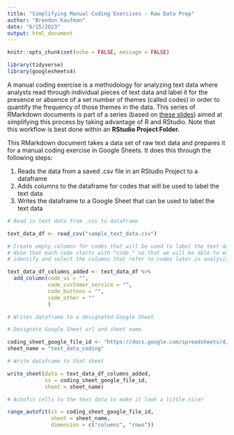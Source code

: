 ```yaml
---
title: "Simplifying Manual Coding Exercises - Raw Data Prep"
author: "Brendon Kaufman"
date: "6/15/2023"
output: html_document
---
```


```r
knitr::opts_chunk$set(echo = FALSE, message = FALSE)

library(tidyverse)
library(googlesheets4)

```

A manual coding exercise is a methodology for analyzing text data where analysts read through individual pieces of text data and label it for the presence or absence of a set number of themes (called codes) in order to quantify the frequency of those themes in the data. This series of RMarkdown documents is part of a series (based on [these slides](https://docs.google.com/presentation/d/186nlOl_pF6Xn63jRMM1Xq0RF8YnDiBtAdOBc_laLDMQ/edit#slide=id.g226e05ac205_1_113)) aimed at simplifying this process by taking advantage of R and RStudio. Note that this workflow is best done within an **RStudio Project Folder.**

This RMarkdown document takes a data set of raw text data and prepares it for a manual coding exercise in Google Sheets. It does this through the following steps:

1.  Reads the data from a saved .csv file in an RStudio Project to a dataframe
2.  Adds columns to the dataframe for codes that will be used to label the text data
3.  Writes the dataframe to a Google Sheet that can be used to label the text data

```r

# Read in text data from .csv to dataframe

text_data_df <- read_csv("sample_text_data.csv")

```

```r

# Create empty columns for codes that will be used to label the text data
# Note that each code starts with "code_" so that we will be able to easily
# identify and select the columns that refer to codes later in analysis

text_data_df_columns_added <- text_data_df %>%
  add_column(code_ui = "",
             code_customer_service = "",
             code_buttons = "",
             code_other = ""
             ) 


```

```r

# Writes dataframe to a designated Google Sheet

# Designate Google Sheet url and sheet name

coding_sheet_google_file_id <- "https://docs.google.com/spreadsheets/d/1SnfiqYZ8qDDRT2iQHlWTpfxSqp7nbdiHUpqsEFTcWfg/edit#gid=1273390617"
sheet_name = "text_data_coding"

# Write dataframe to that sheet

write_sheet(data = text_data_df_columns_added,
            ss = coding_sheet_google_file_id,
            sheet = sheet_name)

# Autofit cells to the text data to make it look a little nicer

range_autofit(ss = coding_sheet_google_file_id, 
              sheet = sheet_name,
              dimension = c("columns", "rows"))

```
